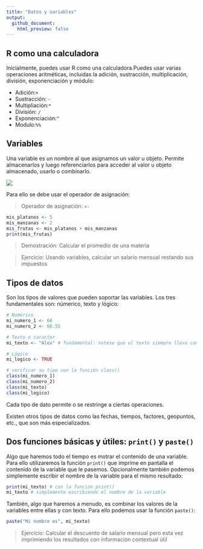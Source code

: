 ```yaml
---
title: "Datos y variables"
output:  
  github_document:
    html_preview: false
---
```


## R como una calculadora

Inicialmente, puedes usar R como una calculadora.Puedes usar varias operaciones aritméticas, incluidas la adición, sustracción, multiplicación, división, exponenciación y módulo:

-   Adición:`+`
-   Sustracción: `-`
-   Multipliación:`*`
-   División: `/`
-   Exponenciación:`^`
-   Modulo:`%%`

## Variables

Una variable es un nombre al que asignamos un valor u objeto. Permite almacenarlos y luego referenciarlos para acceder al valor u objeto almacenado, usarlo o combinarlo. 

![](../pizarras/drawings/variable.png)

Para ello se debe usar el operador de asignación:

> Operador de asignación: `<-`

```r
mis_platanos <- 5
mis_manzanas <- 2
mis_frutas <- mis_platanos + mis_manzanas
print(mis_frutas)
```


> Demostración: Calcular el promedio de una materia

> Ejercicio: Usando variables, calcular un salario mensual restando sus impuestos

## Tipos de datos

Son los tipos de valores que pueden soportar las variables. Los tres fundamentales son: númerico, texto y lógico:

```r
# Numérico
mi_numero_1 <- 66
mi_numero_2 <- 66.55

# Texto o caracter
mi_texto <- "Alex" # fundamental: notese que el texto siempre lleva comillas para diferenciarlo de los nombres de variables y otros símbolos de programación

# Lógico
mi_logico <- TRUE

# verificar su tipo con la función class()
class(mi_numero_1)
class(mi_numero_2)
class(mi_texto)
class(mi_logico)
```

Cada tipo de dato permite o se restringe a ciertas operaciones.

Existen otros tipos de datos como las fechas, tiempos, factores, geopuntos, etc., que son más especializados.

## Dos funciones básicas y útiles: `print()` y `paste()`

Algo que haremos todo el tiempo es motrar el contenido de una variable. Para ello utilizaremos la función `print()` que imprime en pantalla el contenido de la variable que le pasemos. Opcionalmente también podemos simplemente escribir el nombre de la variable para el mismo resultado:

```r
print(mi_texto) # con la función print()
mi_texto # simplemente escribiendo el nombre de la variable
```

También, algo que haremos a menudo, es combinar los valores de la variables entre ellas y con texto. Para ello podemos usar la función `paste()`:

```r
paste("Mi nombre es", mi_texto)
```

> Ejercicio: Calcular el descuento de salario mensual pero esta vez imprimiendo los resultados con información contextual útil
